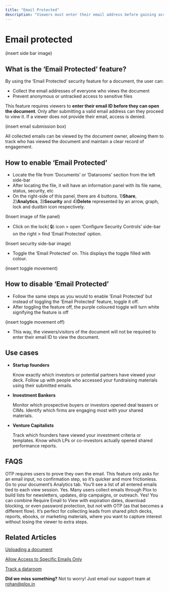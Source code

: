 ```yaml
---
title: "Email Protected"
description: "Viewers must enter their email address before gaining access, and all submitted emails are automatically shared with the document owner. This helps track who has viewed the document and prevents anonymous access."
---
```


# Email protected

(insert side bar image)

## What is the ‘Email Protected’ feature?

By using the ‘Email Protected’ security feature for a document, the user can:

- Collect the email addresses of everyone who views the document
- Prevent anonymous or untracked access to sensitive files

This feature requires viewers to **enter their email ID before they can open the document**. Only after submitting a valid email address can they proceed to view it. If a viewer does not provide their email, access is denied.

(insert email submission box)

<Info>
  All collected emails can be viewed by the document owner, allowing them to track who has viewed the document and maintain a clear record of engagement.
</Info>

## How to enable ‘Email Protected’

- Locate the file from ‘Documents’ or ‘Datarooms’ section from the left side-bar
- After locating the file, it will have an information panel with its file name, status, security, etc
- On the right-side of this panel, there are 4 buttons. 1)**Share**, 2)**Analytics**, 3)**Security** and 4)**Delete** represented by an arrow, graph, lock and dustbin icon respectively.

(Insert image of file panel)

- Click on the lock( 🔒) icon \> open ‘Configure Security Controls’ side-bar on the right \> find ‘Email Protected’ option.

(Insert security side-bar image)

- Toggle the ‘Email Protected’ on. This displays the toggle filled with colour.

(insert toggle movement)

## How to disable ‘Email Protected’

- Follow the same steps as you would to enable ‘Email Protected’ but instead of toggling the ‘Email Protected’ feature, toggle it off. 
- After toggling the feature off, the purple coloured toggle will turn white signifying the feature is off

(insert toggle movement off)

- This way, the viewers/visitors of the document will not be required to enter their email ID to view the document.

## Use cases

- **Startup founders**

  Know exactly which investors or potential partners have viewed your deck. Follow up with people who accessed your fundraising materials using their submitted emails.
- **Investment Bankers**

  Monitor which prospective buyers or investors opened deal teasers or CIMs. Identify which firms are engaging most with your shared materials.
- **Venture Capitalists**

  Track which founders have viewed your investment criteria or templates. Know which LPs or co-investors actually opened shared performance reports.

## FAQS

<Accordion title="How is this different from OTP verification?">
  OTP requires users to prove they own the email. This feature only asks for an email input, no confirmation step, so it’s quicker and more frictionless.
</Accordion>

<Accordion title="Where can I find the collected email addresses?">
  Go to your document’s Analytics tab. You’ll see a list of all entered emails tied to each view session.
</Accordion>

<Accordion title="Can I use these emails for email marketing later?">
  Yes. Many users collect emails through Plox to build lists for newsletters, updates, drip campaigns, or outreach.
</Accordion>

<Accordion title="Can I combine this with other access controls?">
  Yes! You can combine Require Email to View with expiration dates, download blocking, or even password protection, but not with OTP (as that becomes a different flow).
</Accordion>

<Accordion title="What’s the best use case for this feature?">
  It’s perfect for collecting leads from shared pitch decks, reports, ebooks, or marketing materials, where you want to capture interest without losing the viewer to extra steps.
</Accordion>

## Related Articles

[Uploading a document](https://help.plox.in/using-documents/uploading-a-document)

[Allow Access to Specific Emails Only](https://help.plox.in/access-controls/allow-access-to-specific-emails-only)

[Track a dataroom](https://help.plox.in/data-rooms/track-a-dataroom)

**Did we miss something?** Not to worry! Just email our support team at [rohan@plox.in](mailto:rohan@plox.in)